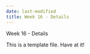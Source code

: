 ```yaml
---
date: last-modified
title: Week 16 - Details
---
```


Week 16 - Details

This is a template file.  Have at it!
